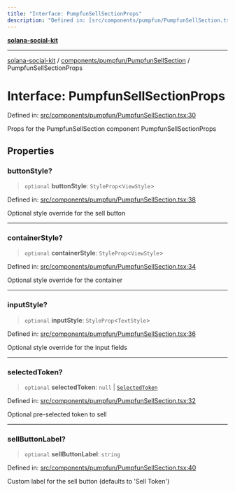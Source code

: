 ```yaml
---
title: "Interface: PumpfunSellSectionProps"
description: "Defined in: [src/components/pumpfun/PumpfunSellSection.tsx:30](https://github.com/SendArcade/solana-social-starter/blob/03568260ca96ed63f77049843c721de1cb011893/src/components/pumpfun/PumpfunSellSection.tsx#L30)"
---
```


[**solana-social-kit**](../../../../README.mdx)

***

[solana-social-kit](../../../../README.mdx) / [components/pumpfun/PumpfunSellSection](../README.mdx) / PumpfunSellSectionProps

# Interface: PumpfunSellSectionProps

Defined in: [src/components/pumpfun/PumpfunSellSection.tsx:30](https://github.com/SendArcade/solana-social-starter/blob/03568260ca96ed63f77049843c721de1cb011893/src/components/pumpfun/PumpfunSellSection.tsx#L30)

Props for the PumpfunSellSection component
 PumpfunSellSectionProps

## Properties

### buttonStyle?

> `optional` **buttonStyle**: `StyleProp`\<`ViewStyle`\>

Defined in: [src/components/pumpfun/PumpfunSellSection.tsx:38](https://github.com/SendArcade/solana-social-starter/blob/03568260ca96ed63f77049843c721de1cb011893/src/components/pumpfun/PumpfunSellSection.tsx#L38)

Optional style override for the sell button

***

### containerStyle?

> `optional` **containerStyle**: `StyleProp`\<`ViewStyle`\>

Defined in: [src/components/pumpfun/PumpfunSellSection.tsx:34](https://github.com/SendArcade/solana-social-starter/blob/03568260ca96ed63f77049843c721de1cb011893/src/components/pumpfun/PumpfunSellSection.tsx#L34)

Optional style override for the container

***

### inputStyle?

> `optional` **inputStyle**: `StyleProp`\<`TextStyle`\>

Defined in: [src/components/pumpfun/PumpfunSellSection.tsx:36](https://github.com/SendArcade/solana-social-starter/blob/03568260ca96ed63f77049843c721de1cb011893/src/components/pumpfun/PumpfunSellSection.tsx#L36)

Optional style override for the input fields

***

### selectedToken?

> `optional` **selectedToken**: `null` \| [`SelectedToken`](SelectedToken.mdx)

Defined in: [src/components/pumpfun/PumpfunSellSection.tsx:32](https://github.com/SendArcade/solana-social-starter/blob/03568260ca96ed63f77049843c721de1cb011893/src/components/pumpfun/PumpfunSellSection.tsx#L32)

Optional pre-selected token to sell

***

### sellButtonLabel?

> `optional` **sellButtonLabel**: `string`

Defined in: [src/components/pumpfun/PumpfunSellSection.tsx:40](https://github.com/SendArcade/solana-social-starter/blob/03568260ca96ed63f77049843c721de1cb011893/src/components/pumpfun/PumpfunSellSection.tsx#L40)

Custom label for the sell button (defaults to 'Sell Token')
